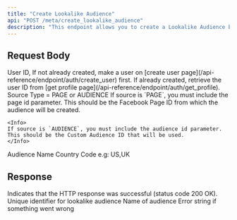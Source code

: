 ```yaml
---
title: "Create Lookalike Audience"
api: "POST /meta/create_lookalike_audience"
description: "This endpoint allows you to create a Lookalike Audience based on an existing custom audience. A Lookalike Audience helps you reach new people who are similar to your existing customers, improving the chances of ad engagement and conversion."
---
```


## Request Body

<ParamField body="userId" type="string" required>
	User ID, If not already created, make a user on [create user
	page](/api-reference/endpoint/auth/create_user) first. If already created,
	retrieve the user ID from [get profile
	page](/api-reference/endpoint/auth/get_profile).
</ParamField>
<ParamField body="sourceType" type="string" required >
	Source Type = PAGE or AUDIENCE
</ParamField>
<ParamField body="sourceId" type="string" required>
	<Info>
		If source is `PAGE`, you must include the page id parameter. This should be the Facebook Page ID from which the audience will be created.
	</Info>

    <Info>
    If source is `AUDIENCE`, you must include the audience id parameter. This should be the Custom Audience ID that will be used.
    </Info>

</ParamField>
<ParamField body="audienceName" type="string" required>
	Audience Name
</ParamField>
<ParamField body="countryCode" type="string" required>
	Country Code e.g: US,UK
</ParamField>

## Response

<ResponseField name="success" type="boolean">
	Indicates that the HTTP response was successful (status code 200 OK).
</ResponseField>

<ResponseField name="results" type="object">
	<Expandable title="Results Object">
		<ResponseField name="id" type="string">
			Unique identifier for lookalike audience
		</ResponseField>
		<ResponseField name="name" type="string">
			Name of audience
		</ResponseField>
		<ResponseField name="error" type="string">
			Error string if something went wrong
		</ResponseField>
	</Expandable>
</ResponseField>
